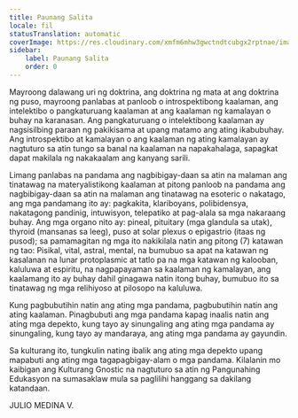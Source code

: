 ```yaml
---
title: Paunang Salita
locale: fil
statusTranslation: automatic
coverImage: https://res.cloudinary.com/xmfm6mhw3gwctndtcubgx2rptnae/image/upload/v1741354450/small_cover_introduccion_a_la_gnosis_57a3fc8d72.webp
sidebar:
    label: Paunang Salita
    order: 0
---
```

Mayroong dalawang uri ng doktrina, ang doktrina ng mata at ang doktrina ng puso, mayroong panlabas at panloob o introspektibong kaalaman, ang intelektibo o pangkaturuang kaalaman at ang kaalaman ng kamalayan o buhay na karanasan. Ang pangkaturuang o intelektibong kaalaman ay nagsisilbing paraan ng pakikisama at upang matamo ang ating ikabubuhay. Ang introspektibo at kamalayan o ang kaalaman ng ating kamalayan ay nagtuturo sa atin tungo sa banal na kaalaman na napakahalaga, sapagkat dapat makilala ng nakakaalam ang kanyang sarili.

Limang panlabas na pandama ang nagbibigay-daan sa atin na malaman ang tinatawag na materyalistikong kaalaman at pitong panloob na pandama ang nagbibigay-daan sa atin na malaman ang tinatawag na esoteric o nakatago, ang mga pandamang ito ay: pagkakita, klariboyans, polibidensya, nakatagong pandinig, intuwisyon, telepatiko at pag-alala sa mga nakaraang buhay. Ang mga organo nito ay: pineal, pituitary (mga glandula sa utak), thyroid (mansanas sa leeg), puso at solar plexus o epigastrio (itaas ng pusod); sa pamamagitan ng mga ito nakikilala natin ang pitong (7) katawan ng tao: Pisikal, vital, astral, mental, na bumubuo sa apat na katawan ng kasalanan na lunar protoplasmic at tatlo pa na mga katawan ng kalooban, kaluluwa at espiritu, na nagpapayaman sa kaalaman ng kamalayan, ang kaalamang ito ay buhay dahil ginagawa natin itong buhay, bumubuo ito sa tinatawag ng mga relihiyoso at pilosopo na kaluluwa.

Kung pagbubutihin natin ang ating mga pandama, pagbubutihin natin ang ating kaalaman. Pinagbubuti ang mga pandama kapag inaalis natin ang ating mga depekto, kung tayo ay sinungaling ang ating mga pandama ay sinungaling, kung tayo ay mandaraya, ang ating mga pandama ay gayundin.

Sa kulturang ito, tungkulin nating ibalik ang ating mga depekto upang mapabuti ang ating mga tagapagbigay-alam o mga pandama. Kilalanin mo kaibigan ang Kulturang Gnostic na nagtuturo sa atin ng Pangunahing Edukasyon na sumasaklaw mula sa paglilihi hanggang sa dakilang katandaan.

JULIO MEDINA V.
